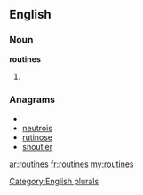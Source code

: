 ==English==

===Noun===
'''routines'''

# {{plural of|[[routine]]}}

===Anagrams===
* {{alphagram|einorstu}}
* [[neutrois#English|neutrois]]
* [[rutinose#English|rutinose]]
* [[snoutier#English|snoutier]]

[[Category:English plurals]]

[[ar:routines]]
[[fr:routines]]
[[my:routines]]